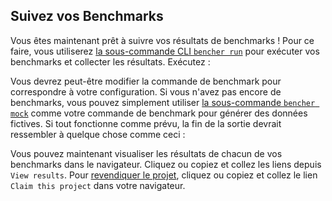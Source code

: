 
## Suivez vos Benchmarks

Vous êtes maintenant prêt à suivre vos résultats de benchmarks !
Pour ce faire, vous utiliserez [la sous-commande CLI `bencher run`][bencher run] pour exécuter vos benchmarks et collecter les résultats. Exécutez :

<BencherRun isConsole={true} />

Vous devrez peut-être modifier la commande de benchmark pour correspondre à votre configuration.
Si vous n'avez pas encore de benchmarks, vous pouvez simplement utiliser [la sous-commande `bencher mock`][bencher mock] comme votre commande de benchmark pour générer des données fictives.
Si tout fonctionne comme prévu, la fin de la sortie devrait ressembler à quelque chose comme ceci :

<BencherRunOutput />

Vous pouvez maintenant visualiser les résultats de chacun de vos benchmarks dans le navigateur.
Cliquez ou copiez et collez les liens depuis `View results`.
Pour [revendiquer le projet][claim project], cliquez ou copiez et collez le lien `Claim this project` dans votre navigateur.

[bencher run]: /fr/docs/explanation/bencher-run/
[bencher mock]: /fr/docs/reference/bencher-metric-format/#bencher-mock
[claim project]: /fr/docs/how-to/claim-project/
